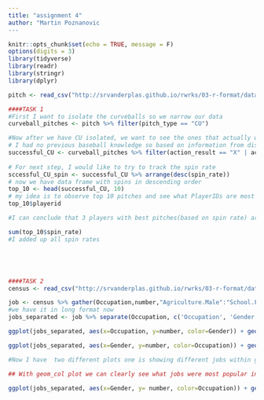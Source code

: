 ```yaml
--- 
title: "assignment 4"
author: "Martin Poznanovic
---
```


```r
knitr::opts_chunk$set(echo = TRUE, message = F)
options(digits = 3)
library(tidyverse)
library(readr)
library(stringr)
library(dplyr)
```

```r
pitch <- read_csv("http://srvanderplas.github.io/rwrks/03-r-format/data/pitch.csv")
```



```r
####TASK 1
#First I want to isolate the curveballs so we narrow our data
curveball_pitches <- pitch %>% filter(pitch_type == "CU") 

#Now after we have CU isolated, we want to see the ones that actually were successful
# I had no previous baseball knowledge so based on information from discussions in canvas, I know that C and X are really good pitches.
successful_CU <- curveball_pitches %>% filter(action_result == "X" | action_result == "C")
 
# For next step, I would like to try to track the spin rate
sccessful_CU_spin <- successful_CU %>% arrange(desc(spin_rate))
# now we have data frame with spins in descending order 
top_10 <- head(successful_CU, 10)
# my idea is to observe top 10 pitches and see what PlayerIDs are most of the time there
top_10$playerid

#I can conclude that 3 players with best pitches(based on spin rate) are with following IDs: 959, 2795, 8247

sum(top_10$spin_rate)
#I added up all spin rates





####TASK 2
census <- read_csv("http://srvanderplas.github.io/rwrks/03-r-format/data/occupation-1870.csv")

job <- census %>% gather(Occupation,number,"Agriculture.Male":"School.Female")
#we have it in long format now
jobs_separated <- job %>% separate(Occupation, c('Occupation', 'Gender'))

ggplot(jobs_separated, aes(x=Occupation, y=number, color=Gender)) + geom_point()

ggplot(jobs_separated, aes(x=Gender, y=number, color=Occupation)) + geom_point()

#Now I have  two different plots one is showing different jobs within gender and the other one is showing how gender is widespread within different jobs, we can see how it differs depending on gender, the difference is way more notable than today. 

## With geom_col plot we can clearly see what jobs were most popular in that age and what genders tended to do the most

ggplot(jobs_separated, aes(x=Gender, y= number, color=Occupation)) + geom_col()






```

